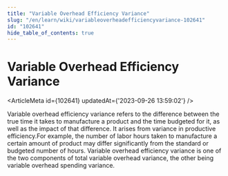```yaml
---
title: "Variable Overhead Efficiency Variance"
slug: "/en/learn/wiki/variableoverheadefficiencyvariance-102641"
id: "102641"
hide_table_of_contents: true
---
```



# Variable Overhead Efficiency Variance

<ArticleMeta id={102641} updatedAt={'2023-09-26 13:59:02'} />
<div className='border-solid border-b border-t-0 my-4 border-[var(--ifm-color-gray-300)]' />

Variable overhead efficiency variance refers to the difference between the true time it takes to manufacture a product and the time budgeted for it, as well as the impact of that difference. It arises from variance in productive efficiency.For example, the number of labor hours taken to manufacture a certain amount of product may differ significantly from the standard or budgeted number of hours. Variable overhead efficiency variance is one of the two components of total variable overhead variance, the other being variable overhead spending variance.
